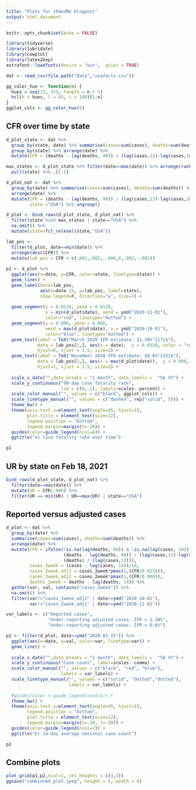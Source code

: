```yaml
---
title: "Plots for 19andMe blogpost"
output: html_document
---
```


```r
knitr::opts_chunk$set(echo = FALSE)

library(tidyverse)
library(lubridate)
library(cowplot)
library(latex2exp)
extrafont::loadfonts(device = "win",  quiet = TRUE)

dat <- read_csv(file.path("Data","usafacts.csv"))

gg_color_hue <- function(n) {
  hues = seq(15, 375, length = n + 1)
  hcl(h = hues, l = 65, c = 100)[1:n]
}
ggplot_cols <- gg_color_hue(5)
```

## CFR over time by state
```r
d_plot_state <- dat %>% 
  group_by(state, date) %>% summarise(cases=sum(cases), deaths=sum(deaths)) %>%
  group_by(state) %>% arrange(date) %>%
  mutate(CFR = (deaths - lag(deaths, 90)) / (lag(cases,13)-lag(cases,103))) %>% ungroup()

max_states <- d_plot_state %>% filter(date==max(date)) %>% arrange(rank(-1*cases)) %>% 
  pull(state) %>% .[1:5]

d_plot_nat <- dat %>% 
  group_by(date) %>% summarise(cases=sum(cases), deaths=sum(deaths)) %>%
  arrange(date) %>%
  mutate(CFR = (deaths - lag(deaths, 90)) / (lag(cases,13)-lag(cases,103)),
         state ="USA") %>% ungroup()

d_plot <- bind_rows(d_plot_state, d_plot_nat) %>% 
  filter(state %in% max_states | state=="USA") %>% 
  na.omit() %>%
  mutate(state=fct_relevel(state,"USA"))

lab_pos <- 
  filter(d_plot, date==min(date)) %>%
  arrange(desc(CFR)) %>%
  mutate(lab_pos = CFR + c(.002,.002,-.006,0,.002,-.002))
  
p1 <- d_plot %>% 
  ggplot(aes(x=date, y=CFR, color=state, linetype=state)) +
  geom_line() + 
  geom_label(data=lab_pos, 
             aes(x=date-15, y=lab_pos, label=state), 
             show.legend=F, direction="y", size=2) +
  
  geom_segment(y = 0.0138, yend = 0.0138, 
               x = min(d_plot$date), xend = ymd("2020-11-01"),
               color="red", linetype="dotted") +
  geom_segment(y = 0.006, yend = 0.006, 
               xend = max(d_plot$date), x = ymd("2020-10-01"),
               color="blue", linetype="dotted") +
  geom_text(label = TeX("March 2020 IFR estimate: $1.38%^{17}$"),
            data = lab_pos[1,], aes(x = date),  y = 0.0138, color = "red",
            hjust=0, vjust = 1.5, size=2) +
  geom_text(label = TeX("November 2020 IFR estimate: $0.6%^{33}$"),
            data = lab_pos[1,], aes(x = max(d_plot$date)),  y = 0.006, color = "blue",
            hjust=1, vjust = 1.5, size=2) +
  
  scale_x_date("",date_breaks = "1 month", date_labels =  "%b %Y") +
  scale_y_continuous("90-day case fatality rate",
                     lim = c(0,.1), labels=scales::percent) +
  scale_color_manual("", values = c("black", ggplot_cols)) +
  scale_linetype_manual("", values = c("dashed", rep("solid", 5))) +
  theme_bw() +
  theme(axis.text.x=element_text(angle=45, hjust=1),
        plot.title = element_text(size=12),
        legend.position = "bottom",
        legend.margin=margin(t=-20)) +
  guides(color=guide_legend(ncol=6)) +
  ggtitle("a) Case fatality rate over time")

p1
```

## UR by state on Feb 18, 2021
```r
bind_rows(d_plot_state, d_plot_nat) %>%
  filter(date==max(date)) %>%
  mutate(UR = CFR/.006) %>%
  filter(UR == min(UR) | UR==max(UR) | state=="USA")
```

## Reported versus adjusted cases
```r
d_plot <- dat %>% 
  group_by(date) %>% 
  summarise(cases=sum(cases), deaths=sum(deaths)) %>%
  arrange(date) %>%
  mutate(CFR = ifelse(!is.na(lag(deaths, 90)) & !is.na(lag(cases, 103)),
                      (deaths - lag(deaths, 90)) / (lag(cases,13)-lag(cases,103)),
                      (deaths) / (lag(cases,13))),
         cases_2week = (cases - lag(cases, 14))/14,
         cases_2week_adj1 = cases_2week*pmax(1,(CFR/0.0138)),
         cases_2week_adj2 = cases_2week*pmax(1,(CFR/0.006)),
         deaths_2week = deaths - lag(deaths, 14)) %>%
  gather(var, val, contains("cases_2week")) %>%
  na.omit() %>%
  filter(var!="cases_2week_adj2" | date>=ymd("2020-10-01"),
         var!="cases_2week_adj1" | date<=ymd("2020-11-01"))

var_labels <- c("Reported cases",
                "Under-reporting adjusted cases: IFR = 1.38%",
                "Under-reporting adjusted cases: IFR = 0.6%")

p2 <- filter(d_plot, date>=ymd("2020-03-15")) %>%
  ggplot(aes(x=date, y=val, color=var, linetype=var)) +
  geom_line() +
  
  scale_x_date("",date_breaks = "1 month", date_labels =  "%b %Y") +
  scale_y_continuous("Case count", label=scales::comma) +
  scale_color_manual("", values = c("black", "red", "blue"),
                     labels = var_labels) +
  scale_linetype_manual("", values = c("solid", "dotted","dotted"), 
                        labels = var_labels) +
  
  #guides(color = guide_legend(ncol=1)) + 
  theme_bw() +
  theme(axis.text.x=element_text(angle=45, hjust=1), 
        legend.position = "bottom",
        plot.title = element_text(size=12),
        legend.margin=margin(t=-20, l=-50)) +
  guides(color=guide_legend(ncol=2)) +
  ggtitle("b) 14-day average national case count")

p2
```

## Combine plots
```r
plot_grid(p1,p2,ncol=1, rel_heights = c(3,3))
ggsave("combinned_plot.jpeg", height = 6, width = 6)
```












